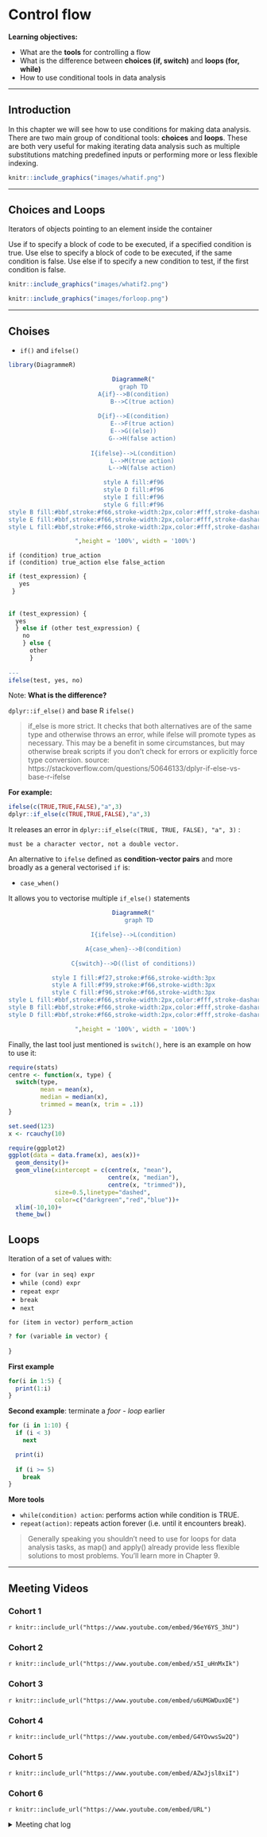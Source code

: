 # Control flow

**Learning objectives:**

- What are the **tools** for controlling a flow
- What is the difference between **choices (if, switch)** and **loops (for, while)**
- How to use conditional tools in data analysis

---

## Introduction

In this chapter we will see how to use conditions for making data analysis.
There are two main group of conditional tools: **choices** and **loops**. These are both very useful for making iterating data analysis such as multiple substitutions matching predefined inputs or performing more or less flexible indexing.

```r
knitr::include_graphics("images/whatif.png")
```

---


## Choices and Loops

Iterators of objects pointing to an element inside the container

Use if to specify a block of code to be executed, if a specified condition is true. Use else to specify a block of code to be executed, if the same condition is false. Use else if to specify a new condition to test, if the first condition is false.

```r
knitr::include_graphics("images/whatif2.png")
```
```r
knitr::include_graphics("images/forloop.png")
```

----


## Choises

- `if()` and `ifelse()`

    
```r
library(DiagrammeR)
```
<center>
```r
DiagrammeR("
graph TD
A{if}-->B(condition)
     B-->C(true action)
     
D{if}-->E(condition)
     E-->F(true action)
E-->G((else))
     G-->H(false action)
     
I{ifelse}-->L(condition)
     L-->M(true action)
     L-->N(false action)

style A fill:#f96
style D fill:#f96
style I fill:#f96
style G fill:#f96
style B fill:#bbf,stroke:#f66,stroke-width:2px,color:#fff,stroke-dasharray: 5 5
style E fill:#bbf,stroke:#f66,stroke-width:2px,color:#fff,stroke-dasharray: 5 5
style L fill:#bbf,stroke:#f66,stroke-width:2px,color:#fff,stroke-dasharray: 5 5

 ",height = '100%', width = '100%')
```
</center>

`if (condition) true_action`
<br>
`if (condition) true_action else false_action`

```r
if (test_expression) {
   yes
 }
    
    
if (test_expression) {   
  yes
  } else if (other test_expression) {
    no
    } else {
      other
      }
    
---  
ifelse(test, yes, no)
```

Note: **What is the difference?** 

`dplyr::if_else()` and base R `ifelse()` 

>if_else is more strict. It checks that both alternatives are of the same type and otherwise throws an error, while ifelse will promote types as necessary. This may be a benefit in some circumstances, but may otherwise break scripts if you don't check for errors or explicitly force type conversion. 
source: https://stackoverflow.com/questions/50646133/dplyr-if-else-vs-base-r-ifelse

**For example:**

```r
ifelse(c(TRUE,TRUE,FALSE),"a",3)
dplyr::if_else(c(TRUE,TRUE,FALSE),"a",3)
```

It releases an error in `dplyr::if_else(c(TRUE, TRUE, FALSE), "a", 3)` :

`must be a character vector, not a double vector.`



An alternative to `ifelse` defined as **condition-vector pairs** and more broadly as a general vectorised `if` is:
    
- `case_when()` 

It allows you to vectorise multiple `if_else()` statements


<center>
```r
DiagrammeR("
   graph TD

I{ifelse}-->L(condition)

A{case_when}-->B(condition)

C{switch}-->D((list of conditions))

style I fill:#f27,stroke:#f66,stroke-width:3px
style A fill:#f99,stroke:#f66,stroke-width:3px
style C fill:#f96,stroke:#f66,stroke-width:3px
style L fill:#bbf,stroke:#f66,stroke-width:2px,color:#fff,stroke-dasharray: 5 5
style B fill:#bbf,stroke:#f66,stroke-width:2px,color:#fff,stroke-dasharray: 5 5
style D fill:#bbf,stroke:#f66,stroke-width:2px,color:#fff,stroke-dasharray: 5 5

 ",height = '100%', width = '100%')
```
</center>

Finally, the last tool just mentioned is `switch()`, here is an example on how to use it:

```r
require(stats)
centre <- function(x, type) {
  switch(type,
         mean = mean(x),
         median = median(x),
         trimmed = mean(x, trim = .1))
}

set.seed(123)
x <- rcauchy(10)

require(ggplot2)
ggplot(data = data.frame(x), aes(x))+
  geom_density()+
  geom_vline(xintercept = c(centre(x, "mean"),
                            centre(x, "median"),
                            centre(x, "trimmed")),
             size=0.5,linetype="dashed",
             color=c("darkgreen","red","blue"))+
  xlim(-10,10)+
  theme_bw()
```


## Loops

Iteration of a set of values with:

- `for (var in seq) expr`
- `while (cond) expr`
- `repeat expr`
- `break`
- `next`


`for (item in vector) perform_action`

```r
? for (variable in vector) {
  
}
```

**First example**
```r
for(i in 1:5) {
  print(1:i)
}
```


**Second example**: terminate a *foor - loop* earlier
```r
for (i in 1:10) {
  if (i < 3) 
    next

  print(i)
  
  if (i >= 5)
    break
}
```


**More tools**

- `while(condition) action`: performs action while condition is TRUE.
- `repeat(action)`: repeats action forever (i.e. until it encounters break).

>Generally speaking you shouldn’t need to use for loops for data analysis tasks, as map() and apply() already provide less flexible solutions to most problems. You’ll learn more in Chapter 9.

---




## Meeting Videos

### Cohort 1

`r knitr::include_url("https://www.youtube.com/embed/96eY6YS_3hU")`

### Cohort 2

`r knitr::include_url("https://www.youtube.com/embed/x5I_uHnMxIk")`

### Cohort 3

`r knitr::include_url("https://www.youtube.com/embed/u6UMGWDuxDE")`

### Cohort 4

`r knitr::include_url("https://www.youtube.com/embed/G4YOvwsSw2Q")`

### Cohort 5

`r knitr::include_url("https://www.youtube.com/embed/AZwJjsl8xiI")`

### Cohort 6

`r knitr::include_url("https://www.youtube.com/embed/URL")`

<details>
<summary> Meeting chat log </summary>

```
LOG
```
</details>
